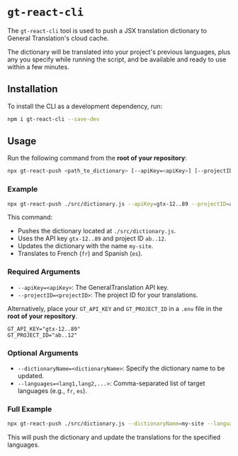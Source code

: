 # `gt-react-cli`

The `gt-react-cli` tool is used to push a JSX translation dictionary to General Translation's cloud cache.

The dictionary will be translated into your project's previous languages, plus any you specify while running the script, and be available and ready to use within a few minutes.

## Installation

To install the CLI as a development dependency, run:

```bash
npm i gt-react-cli --save-dev
```

## Usage

Run the following command from the **root of your repository**:

```bash
npx gt-react-push <path_to_dictionary> [--apiKey=<apiKey>] [--projectID=<projectID>] [--dictionaryName=<dictionaryName>] [--languages=<lang1,lang2,...>]
```

### Example

```bash
npx gt-react-push ./src/dictionary.js --apiKey=gtx-12..89 --projectID=ab..12 --dictionaryName=my-site --languages=fr,es
```

This command:
- Pushes the dictionary located at `./src/dictionary.js`.
- Uses the API key `gtx-12..89` and project ID `ab..12`.
- Updates the dictionary with the name `my-site`.
- Translates to French (`fr`) and Spanish (`es`).

### Required Arguments

- `--apiKey=<apiKey>`: The GeneralTranslation API key. 
- `--projectID=<projectID>`: The project ID for your translations.

Alternatively, place your `GT_API_KEY` and `GT_PROJECT_ID` in a `.env` file in the **root of your repository**.

```.env
GT_API_KEY="gtx-12..89"
GT_PROJECT_ID="ab..12"
```

### Optional Arguments

- `--dictionaryName=<dictionaryName>`: Specify the dictionary name to be updated.
- `--languages=<lang1,lang2,...>`: Comma-separated list of target languages (e.g., `fr`, `es`).

### Full Example

```bash
npx gt-react-push ./src/dictionary.js --dictionaryName=my-site --languages=fr,es
```

This will push the dictionary and update the translations for the specified languages.